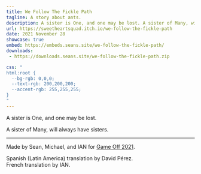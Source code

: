 ```yaml
---
title: We Follow The Fickle Path
tagline: A story about ants.
description: A sister is One, and one may be lost. A sister of Many, will always have sisters.
url: https://sweetheartsquad.itch.io/we-follow-the-fickle-path
date: 2021 November 28
showcase: true
embed: https://embeds.seans.site/we-follow-the-fickle-path/
downloads:
 - https://downloads.seans.site/we-follow-the-fickle-path.zip

css: "
html:root {
  --bg-rgb: 0,0,0;
  --text-rgb: 200,200,200;
  --accent-rgb: 255,255,255;
}
"
---
```


A sister is One, and one may be lost.

A sister of Many, will always have sisters.

---

Made by Sean, Michael, and IAN for [Game Off 2021](https://itch.io/jam/game-off-2021).

Spanish (Latin America) translation by David Pérez.  
French translation by IAN.
